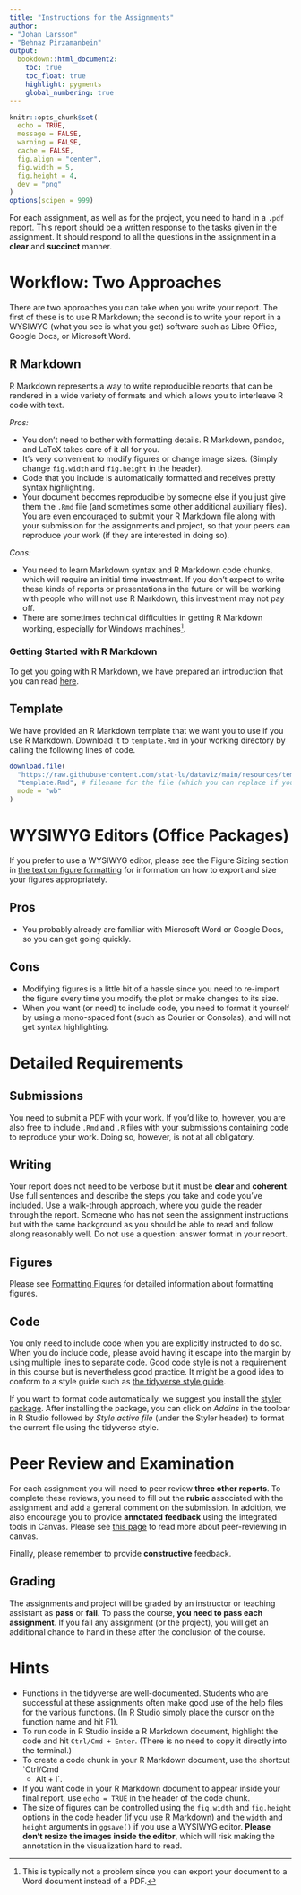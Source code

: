 ```yaml
---
title: "Instructions for the Assignments"
author: 
- "Johan Larsson"
- "Behnaz Pirzamanbein"
output:
  bookdown::html_document2:
    toc: true
    toc_float: true
    highlight: pygments
    global_numbering: true
---
```


```r
knitr::opts_chunk$set(
  echo = TRUE,
  message = FALSE,
  warning = FALSE,
  cache = FALSE,
  fig.align = "center",
  fig.width = 5,
  fig.height = 4,
  dev = "png"
)
options(scipen = 999)
```

For each assignment, as well as for the project, you need to hand in a `.pdf`
report. This report should be a written response to the tasks given in the
assignment. It should respond to all the questions in the assignment in a
**clear** and **succinct** manner.

# Workflow: Two Approaches

There are two approaches you can take when you write your report. The first of
these is to use R Markdown; the second is to write your report in a WYSIWYG
(what you see is what you get) software such as Libre Office, Google Docs, or
Microsoft Word.

## R Markdown

R Markdown represents a way to write reproducible reports that can be rendered
in a wide variety of formats and which allows you to interleave R code with
text.

*Pros:*

* You don't need to bother with formatting details. R Markdown, pandoc, and
  LaTeX takes care of it all for you.
* It's very convenient to modify figures or change image sizes. (Simply
  change `fig.width` and `fig.height` in the header).
* Code that you include is automatically formatted and receives pretty
  syntax highlighting.
* Your document becomes reproducible by someone else if you just give them
  the `.Rmd` file (and sometimes some other additional auxiliary files). You
  are even encouraged to submit your R Markdown file along with your submission
  for the assignments and project, so that your peers can reproduce your work
  (if they are interested in doing so).

*Cons:*

* You need to learn Markdown syntax and R Markdown code chunks, which will
  require an initial time investment. If you don't expect
  to write these kinds of reports or presentations in the future or will be
  working with people who will not use R Markdown, this investment may not
  pay off.
* There are sometimes technical difficulties in getting R Markdown working,
  especially for Windows machines^[This is typically not a problem since you
  can export your document to a Word document instead of a PDF.].

### Getting Started with R Markdown

To get you going with R Markdown, we have prepared an introduction that you can
read
[here](https://github.com/stat-lu/dataviz/raw/main/pages/introduction-to-rmarkdown.pdf).

## Template

We have provided an R Markdown template that we want you to use if you use R
Markdown. Download it to `template.Rmd` in your working directory by calling
the following lines of code.

```r
download.file(
  "https://raw.githubusercontent.com/stat-lu/dataviz/main/resources/template.Rmd",
  "template.Rmd", # filename for the file (which you can replace if you want)
  mode = "wb"
)
```

# WYSIWYG Editors (Office Packages)

If you prefer to use a WYSIWYG editor, please see the Figure Sizing section in
[the text on figure formatting]() for information on how to export and size
your figures appropriately.

## Pros

* You probably already are familiar with Microsoft Word or Google Docs, so you
  can get going quickly.

## Cons

* Modifying figures is a little bit of a hassle since you need to re-import the
  figure every time you modify the plot or make changes to its size.
* When you want (or need) to include code, you need to format it yourself by
  using a mono-spaced font (such as Courier or Consolas), and will not get
  syntax highlighting.

# Detailed Requirements

## Submissions

You need to submit a PDF with your work. If you'd like to, however, you are
also free to include `.Rmd` and `.R` files with your submissions containing
code to reproduce your work. Doing so, however, is not at all obligatory.

## Writing

Your report does not need to be verbose but it must be **clear** and
**coherent**. Use full sentences and describe the steps you take and code
you've included. Use a walk-through approach, where you guide the reader
through the report. Someone who has not seen the assignment instructions but
with the same background as you should be able to read and follow along
reasonably well. Do not use a question: answer format in your report.

## Figures

Please see [Formatting
Figures](https://stat-lu.github.io/dataviz/pages/formatting-figures) for
detailed information about formatting figures.

## Code

You only need to include code when you are explicitly instructed to do so. When
you do include code, please avoid having it escape into the margin by using
multiple lines to separate code. Good code style is not a requirement in this
course but is nevertheless good practice. It might be a good idea to conform to
a style guide such as [the tidyverse style
guide](https://style.tidyverse.org/). 

If you want to format code automatically, we suggest you install the
[styler package](https://styler.r-lib.org/). After installing the package,
you can click on *Addins* in the toolbar in R Studio followed by
*Style active file* (under the Styler header) to format the 
current file using the tidyverse style.

# Peer Review and Examination

For each assignment you will need to peer review **three other reports**. To
complete these reviews, you need to fill out the **rubric** associated with the
assignment and add a general comment on the submission. In addition, we also
encourage you to provide **annotated feedback** using the integrated tools in
Canvas. Please see [this
page](https://community.canvaslms.com/t5/Student-Guide/How-do-I-submit-a-peer-review-to-an-assignment/ta-p/293)
to read more about peer-reviewing in canvas.

Finally, please remember to provide **constructive** feedback.

## Grading

The assignments and project will be graded by an instructor or teaching
assistant as **pass** or **fail**. To pass the course, **you need to pass each
assignment**. If you fail any assignment (or the project), you will get an
additional chance to hand in these after the conclusion of the course.

# Hints

- Functions in the tidyverse are well-documented. Students who are successful
  at these assignments often make good use of the help files for the various
  functions. (In R Studio simply place the cursor on the function name and hit
  F1).
- To run code in R Studio inside a R Markdown document, highlight the code and
  hit `Ctrl/Cmd + Enter`. (There is no need to copy it directly into the
  terminal.)
- To create a code chunk in your R Markdown document, use the shortcut `Ctrl/Cmd
  + Alt + i`.
- If you want code in your R Markdown document to appear inside your final
  report, use `echo = TRUE` in the header of the code chunk.
- The size of figures can be controlled using the `fig.width` and `fig.height`
  options in the code header (if you use R Markdown) and the `width` and
  `height` arguments in `ggsave()` if you use a WYSIWYG editor. **Please don't
  resize the images inside the editor**, which will risk making the annotation
  in the visualization hard to read.
